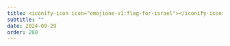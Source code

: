 ```yaml
---
title: <iconify-icon icon="emojione-v1:flag-for-israel"></iconify-icon> Israel - Ruth Calderon
subtitle: ""
date: 2024-09-29
order: 280
---
```


